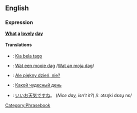 ==English==
===Expression===
'''[[What]] [[a]] [[lovely]] [[day]]'''

====Translations====
*{{eo}}: [[Kia bela tago]]
*{{nl}}: [[Wat een mooie dag]] /[[media:Wat_een_mooie_dag.ogg|Wat ən mojə dag]]/
*{{pl}}: [[Ale piękny dzień, nie?]]
*{{ru}}: [[Какой чудесный день]]
*{{ja}}: [[いいお天気ですね]]。 (''Nice day, isn't it?'') /iː ɔtɛŋki dɛsu̥ nɛ/

[[Category:Phrasebook]]